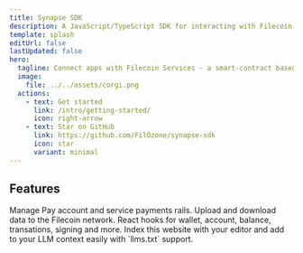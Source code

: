 ```yaml
---
title: Synapse SDK
description: A JavaScript/TypeScript SDK for interacting with Filecoin Services - a smart-contract based marketplace for storage and other services in the Filecoin ecosystem.
template: splash
editUrl: false
lastUpdated: false
hero:
  tagline: Connect apps with Filecoin Services - a smart-contract based marketplace for storage and other services.
  image:
    file: ../../assets/corgi.png
  actions:
    - text: Get started
      link: /intro/getting-started/
      icon: right-arrow
    - text: Star on GitHub
      link: https://github.com/FilOzone/synapse-sdk
      icon: star
      variant: minimal
---
```



## Features

<CardGrid stagger>
	<Card title="Filecoin Pay" icon="seti:javascript">
		Manage Pay account and service payments rails. 
	</Card>
	<Card title="Storage" icon="seti:default">
		Upload and download data to the Filecoin network.
	</Card>
	<Card title="React Hooks" icon="seti:react">
		React hooks for wallet, account, balance, transations, signing and more.
	</Card>
	<Card title="AI support" icon="magnifier">
		Index this website with your editor and add to your LLM context easily with `llms.txt` support.
	</Card>
</CardGrid>

